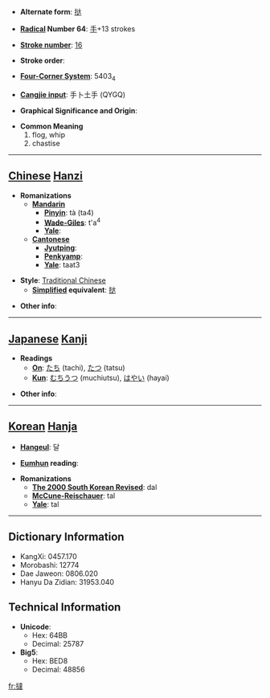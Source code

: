* '''Alternate form''': [[挞]]

* '''[[Wiktionary:Chinese radical index| Radical]] Number 64''': [[Wiktionary:Chinese radical index 手|手]]+13 strokes

* '''[[Wiktionary:Chinese total strokes index|Stroke number]]''': [[Wiktionary:Chinese total strokes index 16|16]]

* '''Stroke order''': 

* '''[[Wiktionary:Chinese four corner index|Four-Corner System]]''': 5403<sub>4</sub>

* '''[[Wiktionary:Chinese Cangjie index|Cangjie input]]''': 手卜土手 (QYGQ)

* '''Graphical Significance and Origin''': 

* '''Common Meaning'''
*#flog, whip
*# chastise


----

== [[Chinese]] [[Hanzi]] ==

* '''Romanizations'''
** '''[[Mandarin]]'''
*** '''[[Pinyin]]''': tà (ta4)
*** '''[[Wade-Giles]]''': t'a<sup>4</sup>
*** '''[[Yale]]''': 
** '''[[Cantonese]]'''
*** '''[[Jyutping]]''':
*** '''[[Penkyamp]]''': 
*** '''[[Yale]]''': taat3

* '''Style''': [[Traditional Chinese]] 
** '''[[Simplified Chinese|Simplified]] equivalent''': [[挞]]

* '''Other info''': 

----

== [[Japanese]] [[Kanji]] ==

* '''Readings'''
** '''[[On]]''': [[たち]] (tachi), [[たつ]] (tatsu)
** '''[[Kun]]''': [[むちうつ]] (muchiutsu), [[はやい]] (hayai)

* '''Other info''':  

----

== [[Korean]] [[Hanja]] ==

* '''[[Hangeul]]''': 달

* '''[[Eumhun]] reading''': 

* '''Romanizations'''
** '''[[The 2000 South Korean Revised Romanization|The 2000 South Korean Revised]]''': dal
** '''[[McCune-Reischauer]]''': tal
** '''[[Yale]]''': tal

----

== Dictionary Information ==

* KangXi: 0457.170
* Morobashi: 12774
* Dae Jaweon: 0806.020
* Hanyu Da Zidian: 31953.040

== Technical Information ==

* '''Unicode''':
** Hex: 64BB
** Decimal: 25787
* '''Big5''':
** Hex: BED8
** Decimal: 48856

[[fr:撻]]